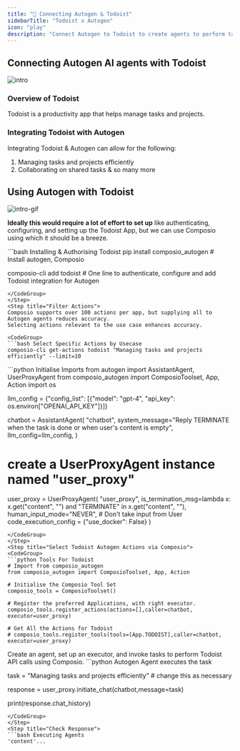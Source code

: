 ```yaml
---
title: "🚀 Connecting Autogen & Todoist"
sidebarTitle: "Todoist x Autogen"
icon: "play"
description: "Connect Autogen to Todoist to create agents to perform tasks using natural language"
---
```


## Connecting Autogen AI agents with Todoist
![intro](/media/intro.jpg)

### Overview of Todoist

Todoist is a productivity app that helps manage tasks and projects.

### Integrating Todoist with Autogen

Integrating Todoist & Autogen can allow for the following:

1. Managing tasks and projects efficiently
2. Collaborating on shared tasks
& so many more

## Using Autogen with Todoist
![intro-gif](/media/intro.gif)
<Steps>
<Step title="Setting Up the Environment">

**Ideally this would require a lot of effort to set up** like authenticating, configuring, and setting up the Todoist App, but we can use Composio using which it should be a breeze.

<CodeGroup>
```bash Installing & Authorising Todoist
pip install composio_autogen # Install autogen, Composio 

composio-cli add todoist # One line to authenticate, configure and add Todoist integration for Autogen
```
</CodeGroup>
</Step>
<Step title="Filter Actions">
Composio supports over 100 actions per app, but supplying all to Autogen agents reduces accuracy.
Selecting actions relevant to the use case enhances accuracy.

<CodeGroup>
```bash Select Specific Actions by Usecase
composio-cli get-actions todoist "Managing tasks and projects efficiently" --limit=10
```
</CodeGroup>

</Step>
<Step title="Import Base Packages">

<CodeGroup>
```python Initialise Imports
from autogen import AssistantAgent, UserProxyAgent
from composio_autogen import ComposioToolset, App, Action
import os

llm_config = {"config_list": [{"model": "gpt-4", "api_key": os.environ["OPENAI_API_KEY"]}]}

chatbot = AssistantAgent(
    "chatbot",
    system_message="Reply TERMINATE when the task is done or when user's content is empty",
    llm_config=llm_config,
)

# create a UserProxyAgent instance named "user_proxy"
user_proxy = UserProxyAgent(
    "user_proxy",
    is_termination_msg=lambda x: x.get("content", "") and "TERMINATE" in x.get("content", ""),
    human_input_mode="NEVER", # Don't take input from User
    code_execution_config = {"use_docker": False}
)
```
</CodeGroup>
</Step>
<Step title="Select Todoist Autogen Actions via Composio">
<CodeGroup>
```python Tools For Todoist
# Import from composio_autogen
from composio_autogen import ComposioToolset, App, Action

# Initialise the Composio Tool Set
composio_tools = ComposioToolset()

# Register the preferred Applications, with right executor. 
composio_tools.register_actions(actions=[],caller=chatbot, executor=user_proxy)

# Get All the Actions for Todoist
# composio_tools.register_tools(tools=[App.TODOIST],caller=chatbot, executor=user_proxy) 
```
</CodeGroup>
</Step>
<Step title="Execute the Agent">
Create an agent, set up an executor, and invoke tasks to perform Todoist API calls using Composio. 
<CodeGroup>
```python Autogen Agent executes the task

task = "Managing tasks and projects efficiently" # change this as necessary

response = user_proxy.initiate_chat(chatbot,message=task)

print(response.chat_history)
```
</CodeGroup>
</Step>
<Step title="Check Response">
```bash Executing Agents
'content'...
```
</Step>
</Steps>
